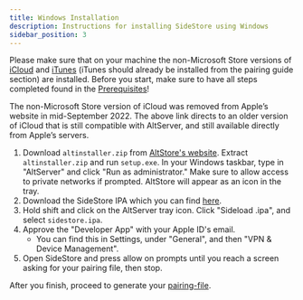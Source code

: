```yaml
---
title: Windows Installation
description: Instructions for installing SideStore using Windows
sidebar_position: 3
---
```


Please make sure that on your machine the non-Microsoft Store versions of [iCloud](https://updates.cdn-apple.com/2020/windows/001-39935-20200911-1A70AA56-F448-11EA-8CC0-99D41950005E/iCloudSetup.exe) and  [iTunes](https://apple.com/itunes.download/win6) (iTunes should already be installed from the pairing guide section) are installed. Before you start, make sure to have all steps completed found in the [Prerequisites](prerequisites)!

The non-Microsoft Store version of iCloud was removed from Apple’s website in mid-September 2022. The above link directs to an older version of iCloud that is still compatible with AltServer, and still available directly from Apple’s servers.

1. Download `altinstaller.zip` from [AltStore's website](https://cdn.altstore.io/file/altstore/altinstaller.zip). Extract `altinstaller.zip` and run `setup.exe`. In your Windows taskbar, type in "AltServer" and click "Run as administrator." Make sure to allow access to private networks if prompted. AltStore will appear as an icon in the tray.
2. Download the SideStore IPA which you can find [here](https://github.com/sidestore/sidestore/releases/latest/download/sidestore.ipa).
3. Hold shift and click on the AltServer tray icon. Click "Sideload .ipa", and select `sidestore.ipa`.
4. Approve the "Developer App" with your Apple ID's email.
    * You can find this in Settings, under "General", and then "VPN & Device Management".
5. Open SideStore and press allow on prompts until you reach a screen asking for your pairing file, then stop.

After you finish, proceed to generate your [pairing-file](pairing-file).
